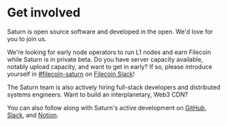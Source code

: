 # Get involved

Saturn is open source software and developed in the open. We'd love for you to join us.

We're looking for early node operators to run L1 nodes and earn Filecoin while Saturn is in private beta. Do you have server capacity available, notably upload capacity, and want to get in early? If so, please introduce yourself in [#filecoin-saturn](https://filecoinproject.slack.com/archives/C03DH0BL02E) on [Filecoin Slack](https://filecoinproject.slack.com/)!

The Saturn team is also actively hiring full-stack developers and distributed systems engineers. Want to build an interplanetary, Web3 CDN?

You can also follow along with Saturn's active development on [GitHub](https://github.com/search?q=org%3Afilecoin-project+saturn), [Slack](https://filecoinproject.slack.com/archives/C03DH0BL02E), and [Notion](https://www.notion.so/pl-strflt/Filecoin-Saturn-efc122f123f344ff8ff0de6071954dba).